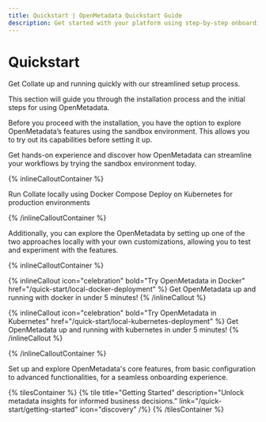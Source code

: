 ```yaml
---
title: Quickstart | OpenMetadata Quickstart Guide
description: Get started with your platform using step-by-step onboarding instructions for setup, integration, and key feature exploration.
---
```


# Quickstart

Get Collate up and running quickly with our streamlined setup process.

This section will guide you through the installation process and the initial steps for using OpenMetadata.

Before you proceed with the installation, you have the option to explore OpenMetadata’s features using the sandbox environment. This allows you to try out its capabilities before setting it up.

Get hands-on experience and discover how OpenMetadata can streamline your workflows by trying the sandbox environment today.

{% inlineCalloutContainer %}

<CardGroup cols={2}>
  <Card
    title="Docker Compose"
    icon="docker"
    href="/quick-start/local-deployment"
  >
    Run Collate locally using Docker Compose
  </Card>
  <Card
    title="Kubernetes"
    icon="dharmachakra"
    href="/deployment/kubernetes"
  >
    Deploy on Kubernetes for production environments
  </Card>
</CardGroup>

{% /inlineCalloutContainer %}

Additionally, you can explore the OpenMetadata by setting up one of the two approaches locally with your own customizations, allowing you to test and experiment with the features.

{% inlineCalloutContainer %}

{% inlineCallout
    icon="celebration"
    bold="Try OpenMetadata in Docker"
    href="/quick-start/local-docker-deployment" %}
Get OpenMetadata up and running with docker in under 5 minutes!
{% /inlineCallout %}

{% inlineCallout
    icon="celebration"
    bold="Try OpenMetadata in Kubernetes"
    href="/quick-start/local-kubernetes-deployment" %}
Get OpenMetadata up and running with kubernetes in under 5 minutes!
{% /inlineCallout %}

{% /inlineCalloutContainer %}

Set up and explore OpenMetadata's core features, from basic configuration to advanced functionalities, for a seamless onboarding experience.

{% tilesContainer %}
{% tile
    title="Getting Started"
    description="Unlock metadata insights for informed business decisions."
    link="/quick-start/getting-started"
    icon="discovery"
/%}
{% /tilesContainer %}